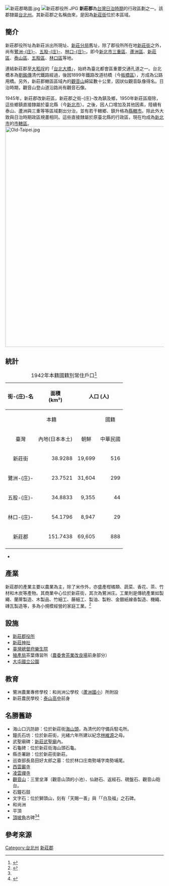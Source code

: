 
{{noteTA
|1=zh-hans:庄; zh-hant:庄;
}}
[[File:新莊郡略圖.jpg|thumb]]
[[File:新莊郡役所.JPG|thumb]]
'''新莊郡'''為[[台灣日治時期|台灣日治時期]]的行政區劃之一。該郡隸屬[[臺北州|台北州]]。其新莊郡之名稱由來，是因為[[新莊街|新莊街]]位於本區域。

==簡介==
新莊郡役所址為新莊派出所現址、[[新北市政府警察局新莊分局|新莊分局]]舊址，除了郡役所所在地[[新莊街|新莊街]]之外，尚有[[鷺洲庄|鷺洲-{庄}-]]、[[五股庄|五股-{庄}-]]、[[林口庄|林口-{庄}-]]。即今[[新北市|新北市]][[三重區|三重區]]、[[蘆洲區|蘆洲區]]、[[新莊區|新莊區]]、[[泰山區_(台灣)|泰山區]]、[[五股區|五股區]]、[[林口區|林口區]]等地。

連結新莊郡至[[大稻埕|大稻埕]]的「[[臺北大橋|台北大橋]]」，始終為臺北都會區重要交通孔道之一。台北橋本為[[劉銘傳|劉銘傳]]清代鐵路經過，後因1899年鐵路改道枋橋（今[[板橋區_(台灣)|板橋區]]），方成為公路用橋。另外，新莊郡轄區區域內的[[觀音山_(新北市)|觀音山]]綿延數十公里，因狀似觀音臥像得名。日治時期，觀音山登山道沿路尚有觀音石像。

1945年，新莊郡改新莊區，新莊郡之街-{庄}-改為鎮及鄉，1950年新莊區廢除，這些鄉鎮直接隸屬於臺北縣（今[[新北市|新北市]]）。之後，因人口增加及其他因素，陸續有泰山、蘆洲與三重等等區域劃出分治，並有若干轄鄉、鎮升格為[[縣轄市|縣轄市]]。除此外大致與日治時期政區規畫相同。這些直接隸屬於原臺北縣的行政區，現在均成為[[新北市|新北市]]的[[市轄區|市轄區]]。
[[File:Old-Taipei.jpg|700px]]

==統計==
{|class=wikitable align=center
|+1942年本籍國籍別常住戶口<ref>{{cite book |author=臺灣總督官房企畫部編 |title=昭和17年末 臺灣常住戶口統計 |year=1943 |publisher=臺灣總督官房企畫部 |location=臺北 |isbn= }}</ref>
|-
!rowspan=3 align=center|街-{庄}-名
!rowspan=3 align=center|面積<br>(km²)
!colspan=6 align=center|人口 (人)
!rowspan=3 align=center|人口密度<br>(人/km²)
|-----
!colspan=3 align=center|本籍
!colspan=2 align=center|國籍
!rowspan=2 align=center|計
|-----
!align=center|臺灣
!align=center|內地(日本本土)
!align=center|朝鮮
!align=center|中華民國
!align=center|其他外國
|-----
|align=center|新莊街
|align=right|38.9288
|align=right|19,699
|align=right|516
|align=right|0
|align=right|45
|align=right|0
|align=right|20,260
|align=right|520
|-----
|align=center|鷺洲-{庄}-
|align=right|23.7521
|align=right|31,604
|align=right|299
|align=right|2
|align=right|385
|align=right|0
|align=right|32,290
|align=right|1,359
|-----
|align=center|五股-{庄}-
|align=right|34.8833
|align=right|9,355
|align=right|44
|align=right|0
|align=right|9
|align=right|0
|align=right|9,408
|align=right|270
|-----
|align=center|林口-{庄}-
|align=right|54.1796
|align=right|8,947
|align=right|29
|align=right|0
|align=right|12
|align=right|0
|align=right|8,988
|align=right|166
|-----
!align=center|新莊郡
!align=right|151.7438
!align=right|69,605
!align=right|888
!align=right|2
!align=right|451
!align=right|0
!align=right|70,946
!align=right|468
|-----
|}

* 

== 產業 ==
新莊郡的產業主要以農業為主，除了米作外，亦盛產柑橘類、蔬菜、香花、茶、竹材和木炭等產物。其商業中心位於新莊街，其次為鷺洲庄。工業則是傳統產業如製繩、蘭蓆製造、木製品、竹細工、藤細工、製油、製粉、金銀紙線香製造、機織、磚瓦製造等，多為小規模經營的家庭工業。<ref name=":0">{{Cite book|chapter=|publisher=臺北出版協會|date=1930|last=尾部|title=臺灣各地視察要覽|first=仲榮|year=|isbn=|location=|pages=}}</ref>

== 設施 ==

* [[新莊郡役所|新莊郡役所]]
* [[新莊神社|新莊神社]]
* [[衛生福利部樂生療養院|臺灣總督府樂生院]]
* [[臺灣總督府殖產局|殖產局]]茶葉傳習所（[[行政院農業委員會茶業改良場|農委會茶業改良場]]前身部分）
* [[大屯國立公園|大屯國立公園]]

== 教育 ==

* 鷺洲農業專修學校：和尚洲公學校（[[新北市蘆洲區蘆洲國民小學|蘆洲國小]]）所附設
* 新莊農民學校：[[新北市立泰山高級中學|泰山高中]]前身

== 名勝舊跡 ==

* 海山口汎防跡：位於新莊街[[海山頭|海山頭]]，為清代的守備兵駐屯所。
* 鐘氏石坊：位於新莊街，光緒六年所建以紀念[[林維源|林維源]]之母。
* 武聖廟碑：[[新莊武聖廟|新莊武聖廟]]內。
* 石龜碑：位於新莊街海山頭石龜。
* 縣丞署跡：位於新莊街新莊。
* 巡查部長島田好太郎之墓：位於林口庄南勢埔字南勢埔尾。
* [[五股西雲寺|西雲巖寺]]
* [[凌雲禪寺|凌雲禪寺]]
* [[觀音山_(新北市)|觀音山]]：三里坌澤（觀音山頂的小池）、仙跡石、返經石、硯盤石、觀音山砲台。
* 石鐘石鼓
* 文字石：位於獅頭山，刻有「天賜一善」與「「白及福」之石碑。
* 和尚洲
* 平頂
* [[頂坡角|頂坡角]]古碑<ref name=":0" /><ref>{{Cite book|chapter=|publisher=拓務評論臺灣支社、勤勞ご富源社|date=1937|last=原|title=臺灣史蹟（附）主要市街史竝概況名所舊蹟|first=幹洲|year=|isbn=|location=|pages=}}</ref>

== 參考來源 ==
{{reflist}}

{{新莊郡}}
{{臺北州}}
[[Category:台北州|Category:台北州]]
[[Category:新莊郡|]]